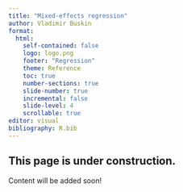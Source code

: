 ```yaml
---
title: "Mixed-effects regression"
author: Vladimir Buskin
format:
  html:
    self-contained: false
    logo: logo.png
    footer: "Regression"
    theme: Reference
    toc: true
    number-sections: true
    slide-number: true
    incremental: false
    slide-level: 4
    scrollable: true
editor: visual
bibliography: R.bib
---
```


::: callout-caution
## This page is under construction.

Content will be added soon!
:::
